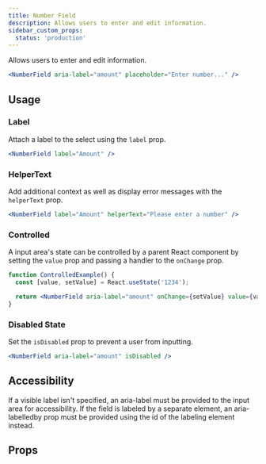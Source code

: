 ```yaml
---
title: Number Field
description: Allows users to enter and edit information.
sidebar_custom_props:
  status: 'production'
---
```


Allows users to enter and edit information.

```jsx live
<NumberField aria-label="amount" placeholder="Enter number..." />
```

## Usage

### Label

Attach a label to the select using the `label` prop.

```jsx live
<NumberField label="Amount" />
```

### HelperText

Add additional context as well as display error messages with the `helperText` prop.

```jsx live
<NumberField label="Amount" helperText="Please enter a number" />
```

### Controlled

A input area's state can be controlled by a parent React component by setting the `value` prop and
passing a handler to the `onChange` prop.

```jsx live
function ControlledExample() {
  const [value, setValue] = React.useState('1234');

  return <NumberField aria-label="amount" onChange={setValue} value={value} />;
}
```

### Disabled State

Set the `isDisabled` prop to prevent a user from inputting.

```jsx live
<NumberField aria-label="amount" isDisabled />
```

## Accessibility

If a visible label isn't specified, an aria-label must be provided to the input area for
accessibility. If the field is labeled by a separate element, an aria-labelledby prop must be
provided using the id of the labeling element instead.

## Props

<PropsTable component="NumberField" />
